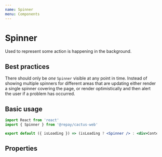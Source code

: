 ```yaml
---
name: Spinner
menu: Components
---
```



# Spinner

Used to represent some action is happening in the background.

## Best practices

There should only be _one_ `Spinner` visible at any point in time. Instead of showing
multiple spinners for different areas that are updating either render a single spinner
covering the page, or render optimistically and then alert the user if a problem has occurred.

## Basic usage

```jsx
import React from 'react'
import { Spinner } from '@repay/cactus-web'

export default ({ isLoading }) => (isLoading ? <Spinner /> : <div>Content</div>)
```

## Properties

<PropsTable of={Spinner} />
